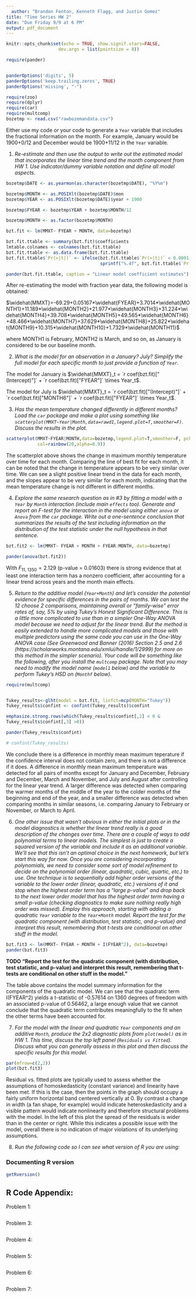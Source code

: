 ```yaml
---
  author: "Brandon Fenton, Kenneth Flagg, and Justin Gomez"
title: "Time Series HW 2"
date: "Due Friday 9/9 at 6 PM"
output: pdf_document
---
```

  
  ```r
knitr::opts_chunk$set(echo = TRUE, show.signif.stars=FALSE,
                      dev.args = list(pointsize = 8))

require(pander)


panderOptions('digits', 5)
panderOptions('keep.trailing.zeros', TRUE)
panderOptions('missing', "-")

require(zoo)
require(dplyr)
require(car)
require(multcomp)
bozetmp <- read.csv("rawbozemandata.csv")
```

Either use my code or your code to generate a `Year` variable that includes the fractional information on the month. For example, January would be 1900+0/12 and December would be 1900+11/12 in the `Year` variable.


1) _Re-estimate and then use the output to write out the estimated model that incorporates the linear time trend and the month component from HW 1. Use indicator/dummy variable notation and define all model aspects._
```r
bozetmp$DATE <- as.yearmon(as.character(bozetmp$DATE), "%Y%m")

bozetmp$MONTH <- as.POSIXlt(bozetmp$DATE)$mon
bozetmp$YEAR <- as.POSIXlt(bozetmp$DATE)$year + 1900

bozetmp$FYEAR <- bozetmp$YEAR + bozetmp$MONTH/12

bozetmp$MONTH <- as.factor(bozetmp$MONTH)

bzt.fit <- lm(MMXT~ FYEAR + MONTH, data=bozetmp)

bzt.fit.ttable <- summary(bzt.fit)$coefficients
lmtable.colnames <- colnames(bzt.fit.ttable)
bzt.fit.ttable <- as.data.frame(bzt.fit.ttable)
bzt.fit.ttable$`Pr(>|t|)` <- ifelse(bzt.fit.ttable$`Pr(>|t|)` < 0.0001, "< 0.0001",
                                    sprintf("%.4f", bzt.fit.ttable$`Pr(>|t|)`))

pander(bzt.fit.ttable, caption = "Linear model coefficient estimates")

```


After re-estimating the model with fraction year data, the following model is obtained:
  
  $\widehat{MMXT}=-69.29+0.05167*\widehat{FYEAR}+3.7014*\widehat{MONTH1}+11.189*\widehat{MONTH2}+21.977*\widehat{MONTH3}+31.224*\widehat{MONTH4}+39.708*\widehat{MONTH5}+49.565*\widehat{MONTH6}+48.466*\widehat{MONTH7}+37.629*\widehat{MONTH8}+25.822*\widehat{MONTH9}+10.315*\widehat{MONTH10}+1.7329*\widehat{MONTH11}$
  
  where MONTH1 is February, MONTH2 is March, and so on, as January is considered to be our baseline month.



2) _What is the model for an observation in a January? July? Simplify the full model for each specific month to just provide a function of `Year`._

The model for January is $\widehat{MMXT}_t = `r coef(bzt.fit)["(Intercept)"]` + `r coef(bzt.fit)["FYEAR"]` \times Year_t$.


The model for July is $\widehat{MMXT}_t = `r coef(bzt.fit)["(Intercept)"]` + `r coef(bzt.fit)["MONTH6"]` + `r coef(bzt.fit)["FYEAR"]` \times Year_t$.

3) _Has the mean temperature changed differently in different months? Load the `car` package and make a plot using something like `scatterplot(MMXT~Year|Month,data=rawd1,legend.plot=T,smoother=F)`. Discuss the results in the plot._

```r
scatterplot(MMXT~FYEAR|MONTH,data=bozetmp,legend.plot=T,smoother=F, pch=rep(20,12),
            col=rainbow(20,alpha=0.9))
```

The scatterplot above shows the change in maximum monthly temperature over time for each month. Comparing the line of best fit for each month, it can be noted that the change in temperature appears to be very similar over time. We can see a slight positive linear trend in the data for each month, and the slopes appear to be very similar for each month, indicating that the mean temperature change is not different in different months.

4) _Explore the same research question as in #3 by fitting a model with a `Year` by `Month` interaction (include main `effects` too). Generate and report an F-test for the interaction in the model using either `anova` or `Anova` from the `car` package. Write out a one-sentence conclusion that summarizes the results of the test including information on the distribution of the test statistic under the null hypothesis in that sentence._

```r
bzt.fit2 <- lm(MMXT~ FYEAR + MONTH + FYEAR:MONTH, data=bozetmp)

pander(anova(bzt.fit2))
```

With $F_{11,\; 1350} = 2.129$ (p-value = $0.01603$) there is strong evidence that at least one interaction term has a nonzero coefficient, after accounting for a linear trend across years and the month main effects.

5) _Return to the additive model (`Year+Month`) and let's consider the potential evidence for specific differences in the pairs of months. We can test the 12 choose 2 comparisons, maintaining overall or "family-wise" error rates of, say, 5% by using Tukey's Honest Significant Difference. This is a little more complicated to use than in a simpler One-Way ANOVA model because we need to adjust for the linear trend. But the method is easily extended to handle more complicated models and those with multiple predictors using the same code you can use in the One-Way ANOVA case (See Greenwood and Banner (2016) Section 2.5 and 2.6 (https://scholarworks.montana.edu/xmlui/handle/1/2999) for more on this method in the simpler scenario). Your code will be something like the following, after you install the `multcomp` package. Note that you may need to modify the model name (`model1` below) and the variable to perform Tukey's HSD on (`Monthf` below)._

```r

require(multcomp)


Tukey_results<-glht(model = bzt.fit, linfct=mcp(MONTH="Tukey"))
Tukey_results$confint <- confint(Tukey_results)$confint

emphasize.strong.rows(which(Tukey_results$confint[,2] < 0 & 
Tukey_results$confint[,3] >0))

pander(Tukey_results$confint)

# confint(Tukey_results)
```

We conclude there is a difference in monthly mean maximum teperature if the confidence interval does not contain zero, and there is not a difference if it does. A difference in monthly mean maximum temperature was detected for all pairs of months except for January and December, February and December, March and November, and July and August after controlling for the linear year trend. A larger difference was detected when comparing the warmer months of the middle of the year to the colder months of the beginning and end of the year, and a smaller difference was detected when comparing months in similar seasons, i.e. comparing January to February or November, or March to April.

6) _One other issue that wasn't obvious in either the initial plots or in the model diagnostics is whether the linear trend really is a good description of the changes over time. There are a couple of ways to add polynomial terms to linear models. The simplest is just to create a squared version of the variable and include it as an additional variable. We'll see that this isn't an optimal choice in the next homework, but let's start this way for now. Once you are considering incorporating polynomials, we need to consider some sort of model refinement to decide on the polynomial order (linear, quadratic, cubic, quartic, etc.) to use. One technique is to sequentially add higher order versions of the variable to the lower order (linear, quadratic, etc.) versions of it and stop when the highest order term has a "large p-value" and drop back to the next lower order model that has the highest order term having a small p-value (checking diagnostics to make sure nothing really high order was missed). Employ this approach, starting with adding a quadratic `Year` variable to the `Year+Month` model. Report the test for the quadratic component (with distribution, test statistic, and p-value) and interpret this result, remembering that t-tests are conditional on other stuff in the model._ 

```r
bzt.fit3 <- lm(MMXT~ FYEAR + MONTH + I(FYEAR^2), data=bozetmp)
pander(bzt.fit3)
```

__TODO  "Report the test for the quadratic component (with distribution, test statistic, and p-value) and interpret this result, remembering that t-tests are conditional on other stuff in the model."__

The table above contains the model summary information for the components of the quadratic model. We can see that the quadratic term I(FYEAR^2) yields a t-statistic of -0.57614 on 1360 degrees of freedom with an associated p-value of 0.56462, a large enough value that we cannot conclude that the quadratic term contributes meaningfully to the fit when the other terms have been accounted for.


7) _For the model with the linear and quadratic `Year` components and an additive `Month`, produce the 2x2 diagnostic plots from `plot(model)` as in HW 1. This time, discuss the top left panel (`Residuals vs Fitted`). Discuss what you can generally assess in this plot and then discuss the specific results for this model._ 

```r
par(mfrow=c(2,2))
plot(bzt.fit3)
```
Residual vs. fitted plots are typically used to assess whether the assumptions of homoskedasticity (constant variance) and linearity have been met.  If this is the case, then the points in the graph should occupy a fairly uniform horizontal band centered vertically at 0.  By contrast a change in width (a fan shape, for example) would indicate heteroskedasticity and a visible pattern would indicate nonlinearity and therefore structural problems with the model.  In the left of this plot the spread of the residuals is wider than in the center or right.  While this indicates a possible issue with the model, overall there is no indication of major violations of its underlying assumptions.

8) _Run the following code so I can see what version of R you are using:_

### Documenting R version 

```r
getRversion()
```

## R Code Appendix:

Problem 1:
```r

```

Problem 3:
```r

```

Problem 4:
```r

```

Problem 5:
```r

```

Problem 6:
```r

```

Problem 7:
```r

```




